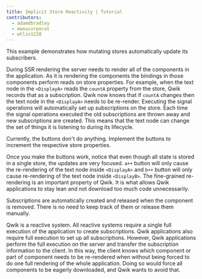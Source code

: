 ```yaml
---
title: Implicit Store Reactivity | Tutorial
contributors:
  - adamdbradley
  - manucorporat
  - wtlin1228
---
```


This example demonstrates how mutating stores automatically update its subscribers.

During SSR rendering the server needs to render all of the components in the application. As it is rendering the components the bindings in those components perform reads on store properties. For example, when the text node in the `<DisplayA>` reads the `countA` property from the store, Qwik records that as a subscription. Qwik now knows that if `countA` changes then the text node in the `<DisplayA>` needs to be re-render. Executing the signal operations will automatically set up subscriptions on the store. Each time the signal operations executed the old subscriptions are thrown away and new subscriptions are created. This means that the text node can change the set of things it is listening to during its lifecycle.

Currently, the buttons don't do anything. Implement the buttons to increment the respective store properties.

Once you make the buttons work, notice that even though all state is stored in a single store, the updates are very focused. `a++` button will only cause the re-rendering of the text node inside `<DisplayA>` and `b++` button will only cause re-rendering of the text node inside `<DisplayB>`. The fine-grained re-rendering is an important property of Qwik. It is what allows Qwik applications to stay lean and not download too much code unnecessarily.

Subscriptions are automatically created and released when the component is removed. There is no need to keep track of them or release them manually.

Qwik is a reactive system. All reactive systems require a single full execution of the application to create subscriptions. Qwik applications also require full execution to set up all subscriptions. However, Qwik applications perform the full execution on the server and transfer the subscription information to the client. In this way, the client knows which component or part of component needs to be re-rendered when without being forced to do one full rendering of the whole application. Doing so would force all components to be eagerly downloaded, and Qwik wants to avoid that.
